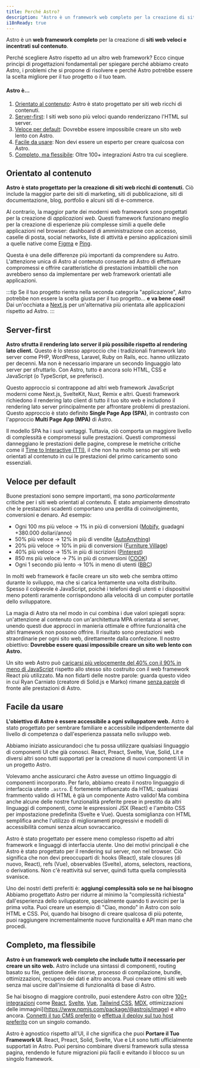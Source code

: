 ```yaml
---
title: Perché Astro?
description: "Astro è un framework web completo per la creazione di siti web veloci e incentrati sul contenuto. Scopri di più."
i18nReady: true
---
```


Astro è un **web framework completo** per la creazione di **siti web veloci e incentrati sul contenuto**.

Perché scegliere Astro rispetto ad un altro web framework? Ecco cinque principi di progettazioni fondamentali per spiegare perché abbiamo creato Astro, i problemi che si propone di risolvere e perché Astro potrebbe essere la scelta migliore per il tuo progetto o il tuo team.

#### Astro è...

1. [Orientato al contenuto](#orientato-al-contenuto): Astro è stato progettato per siti web ricchi di contenuti.
2. [Server-first](#server-first): I siti web sono più veloci quando renderizzano l'HTML sul server.
3. [Veloce per default](#veloce-per-default): Dovrebbe essere impossibile creare un sito web lento con Astro.
4. [Facile da usare](#facile-da-usare): Non devi essere un esperto per creare qualcosa con Astro.
5. [Completo, ma flessibile](#completo-ma-flessibile): Oltre 100+ integrazioni Astro tra cui scegliere.

## Orientato al contenuto

**Astro è stato progettato per la creazione di siti web ricchi di contenuti.** Ciò include la maggior parte dei siti di marketing, siti di pubblicazione, siti di documentazione, blog, portfolio e alcuni siti di e-commerce.

Al contrario, la maggior parte dei moderni web framework sono progettati per la creazione di *applicazioni web*. Questi framework funzionano meglio per la creazione di esperienze più complesse simili a quelle delle applicazioni nel browser: dashboard di amministrazione con accesso, caselle di posta, social networks, liste di attività e persino applicazioni simili a quelle native come [Figma](https://figma.com/) e [Ping](https://ping.gg/).

Questa è una delle differenze più importanti da comprendere su Astro. L'attenzione unica di Astro al contenuto consente ad Astro di effettuare compromessi e offrire caratteristiche di prestazioni imbattibili che non avrebbero senso da implementare per web framework orientati alle applicazioni.

:::tip
Se il tuo progetto rientra nella seconda categoria "applicazione", Astro potrebbe non essere la scelta giusta per il tuo progetto... **e va bene così!** Dai un'occhiata a [Next.js](https://nextjs.org/) per un'alternativa più orientata alle applicazioni rispetto ad Astro.
:::

## Server-first

**Astro sfrutta il rendering lato server il più possibile rispetto al rendering lato client.** Questo è lo stesso approccio che i tradizionali framework lato server come PHP, WordPress, Laravel, Ruby on Rails, ecc. hanno utilizzato per decenni. Ma non è necessario imparare un secondo linguaggio lato server per sfruttarlo. Con Astro, tutto è ancora solo HTML, CSS e JavaScript (o TypeScript, se preferisci).

Questo approccio si contrappone ad altri web framework JavaScript moderni come Next.js, SvelteKit, Nuxt, Remix e altri. Questi framework richiedono il rendering lato client di tutto il tuo sito web e includono il rendering lato server principalmente per affrontare problemi di prestazioni. Questo approccio è stato definito **Single Page App (SPA)**, in contrasto con l'approccio **Multi Page App (MPA)** di Astro.

Il modello SPA ha i suoi vantaggi. Tuttavia, ciò comporta un maggiore livello di complessità e compromessi sulle prestazioni. Questi compromessi danneggiano le prestazioni delle pagine, comprese le metriche critiche come il [Time to Interactive (TTI)](https://web.dev/interactive/), il che non ha molto senso per siti web orientati al contenuto in cui le prestazioni del primo caricamento sono essenziali.

## Veloce per default

Buone prestazioni sono sempre importanti, ma sono *particolarmente* critiche per i siti web orientati al contenuto. È stato ampiamente dimostrato che le prestazioni scadenti comportano una perdita di coinvolgimento, conversioni e denaro. Ad esempio:

- Ogni 100 ms più veloce → 1% in più di conversioni ([Mobify](https://web.dev/why-speed-matters/), guadagni +380.000 dollari/anno)
- 50% più veloce → 12% in più di vendite ([AutoAnything](https://www.digitalcommerce360.com/2010/08/19/web-accelerator-revs-conversion-and-sales-autoanything/))
- 20% più veloce → 10% in più di conversioni ([Furniture Village](https://www.thinkwithgoogle.com/intl/en-gb/marketing-strategies/app-and-mobile/furniture-village-and-greenlight-slash-page-load-times-boosting-user-experience/))
- 40% più veloce → 15% in più di iscrizioni ([Pinterest](https://medium.com/pinterest-engineering/driving-user-growth-with-performance-improvements-cfc50dafadd7))
- 850 ms più veloce → 7% in più di conversioni ([COOK](https://web.dev/why-speed-matters/))
- Ogni 1 secondo più lento → 10% in meno di utenti ([BBC](https://www.creativebloq.com/features/how-the-bbc-builds-websites-that-scale))

In molti web framework è facile creare un sito web che sembra ottimo durante lo sviluppo, ma che si carica lentamente una volta distribuito. Spesso il colpevole è JavaScript, poiché i telefoni degli utenti e i dispositivi meno potenti raramente corrispondono alla velocità di un computer portatile dello sviluppatore.

La magia di Astro sta nel modo in cui combina i due valori spiegati sopra: un'attenzione al contenuto con un'architettura MPA orientata al server, unendo questi due approcci in manieria ottimale e offrire funzionalità che altri framework non possono offrire. Il risultato sono prestazioni web straordinarie per ogni sito web, direttamente dalla confezione. Il nostro obiettivo: **Dovrebbe essere quasi impossibile creare un sito web lento con Astro.**

Un sito web Astro può [caricarsi più velocemente del 40% con il 90% in meno di JavaScript](https://twitter.com/t3dotgg/status/1437195415439360003) rispetto allo stesso sito costruito con il web framework React più utilizzato. Ma non fidarti delle nostre parole: guarda questo video in cui Ryan Carniato (creatore di Solid.js e Marko) rimane [senza parole](https://youtu.be/2ZEMb_H-LYE?t=8163) di fronte alle prestazioni di Astro.

## Facile da usare

**L'obiettivo di Astro è essere accessibile a ogni sviluppatore web.** Astro è stato progettato per sembrare familiare e accessibile indipendentemente dal livello di competenza o dall'esperienza passata nello sviluppo web.

Abbiamo iniziato assicurandoci che tu possa utilizzare qualsiasi linguaggio di componenti UI che già conosci. React, Preact, Svelte, Vue, Solid, Lit e diversi altri sono tutti supportati per la creazione di nuovi componenti UI in un progetto Astro.

Volevamo anche assicurarci che Astro avesse un ottimo linguaggio di componenti incorporato. Per farlo, abbiamo creato il nostro linguaggio di interfaccia utente `.astro`. È fortemente influenzato da HTML: qualsiasi frammento valido di HTML è già un componente Astro valido! Ma combina anche alcune delle nostre funzionalità preferite prese in prestito da altri linguaggi di componenti, come le espressioni JSX (React) e l'ambito CSS per impostazione predefinita (Svelte e Vue). Questa somiglianza con HTML semplifica anche l'utilizzo di miglioramenti progressivi e modelli di accessibilità comuni senza alcun sovraccarico.

Astro è stato progettato per essere meno complesso rispetto ad altri framework e linguaggi di interfaccia utente. Uno dei motivi principali è che Astro è stato progettato per il rendering sul server, non nel browser. Ciò significa che non devi preoccuparti di: hooks (React), stale closures (di nuovo, React), refs (Vue), observables (Svelte), atoms, selectors, reactions, o derivations. Non c'è reattività sul server, quindi tutta quella complessità svanisce.

Uno dei nostri detti preferiti è: **aggiungi complessità solo se ne hai bisogno** Abbiamo progettato Astro per ridurre al minimo la "complessità richiesta" dall'esperienza dello sviluppatore, specialmente quando ti avvicini per la prima volta. Puoi creare un esempio di "Ciao, mondo" in Astro con solo HTML e CSS. Poi, quando hai bisogno di creare qualcosa di più potente, puoi raggiungere incrementalmente nuove funzionalità e API man mano che procedi.

## Completo, ma flessibile

**Astro è un framework web completo che include tutto il necessario per creare un sito web.** Astro include una sintassi di componenti, routing basato su file, gestione delle risorse, processo di compilazione, bundle, ottimizzazioni, recupero dei dati e altro ancora. Puoi creare ottimi siti web senza mai uscire dall'insieme di funzionalità di base di Astro.

Se hai bisogno di maggiore controllo, puoi estendere Astro con oltre [100+ integrazioni](https://astro.build/integrations/) come [React](https://www.npmjs.com/package/@astrojs/react), [Svelte](https://www.npmjs.com/package/@astrojs/svelte), [Vue](https://www.npmjs.com/package/@astrojs/vue), [Tailwind CSS](https://www.npmjs.com/package/@astrojs/tailwind), [MDX](https://www.npmjs.com/package/@astrojs/mdx), ottimizzazioni delle immagini](https://www.npmjs.com/package/@astrojs/image) e altro ancora. [Connetti il tuo CMS preferito](/it/guides/cms/) o [effettua il deploy sul tuo host preferito](/it/guides/deploy/) con un singolo comando.

Astro è agnostico rispetto all'UI, il che significa che puoi **Portare il Tuo Framework UI**. React, Preact, Solid, Svelte, Vue e Lit sono tutti ufficialmente supportati in Astro. Puoi persino combinare diversi framework sulla stessa pagina, rendendo le future migrazioni più facili e evitando il blocco su un singolo framework.
